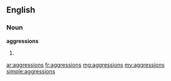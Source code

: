 ==English==

===Noun===
'''aggressions'''

# {{plural of|aggression}}

[[ar:aggressions]]
[[fr:aggressions]]
[[mg:aggressions]]
[[my:aggressions]]
[[simple:aggressions]]